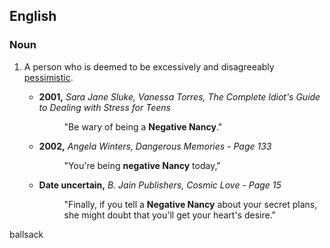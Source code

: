 ==English==

===Noun===
{{head|en|noun|head=[[negative]] [[Nancy]]}}

# {{context|pejorative|informal|lang=en}} A person who is deemed to be excessively and disagreeably [[pessimistic]].
#* '''2001,''' ''Sara Jane Sluke, Vanessa Torres, The Complete Idiot's Guide to Dealing with Stress for Teens''
#*: "Be wary of being a '''Negative Nancy'''."
#* '''2002,''' ''Angela Winters, Dangerous Memories - Page 133''
#*: "You're being '''negative Nancy''' today,"
#* '''Date uncertain,''' ''B. Jain Publishers, Cosmic Love - Page 15''
#*: "Finally, if you tell a '''Negative Nancy''' about your secret plans, she might doubt that you'll get your heart's desire."
ballsack